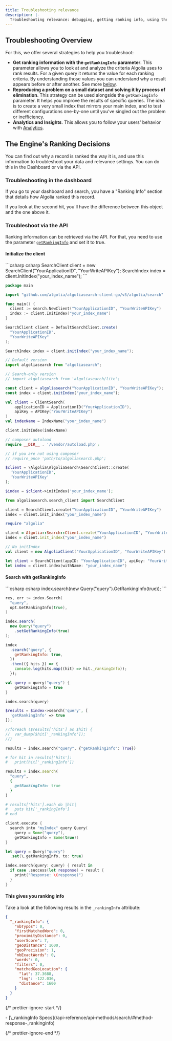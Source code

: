 ```yaml
---
title: Troubleshooting relevance
description: |-
  Troubleshooting relevance: debugging, getting ranking info, using the dashboard.
---
```


## Troubleshooting Overview

For this, we offer several strategies to help you troubleshoot:

- **Get ranking information with the `getRankingInfo` parameter**. This parameter allows you to look at and analyze the criteria Algolia uses to rank results. For a given query it returns the value for each ranking criteria. By understanding those values you can understand why a result appears before or after another. See more [below](#the-engines-ranking-decisions).
- **Reproducing a problem on a small dataset and solving it by process of elimination**. This strategy can be used alongside the `getRankingInfo` parameter. It helps you improve the results of specific queries. The idea is to create a very small index that mirrors your main index, and to test different configurations one-by-one until you've singled out the problem or inefficiency.
- **Analytics and Insights**. This allows you to follow your users' behavior with [Analytics](/guides/search-analytics/overview/).

## The Engine's Ranking Decisions

You can find out why a record is ranked the way it is, and use this information to troubleshoot your data and relevance settings. You can do this in the Dashboard or via the API.

### Troubleshooting in the dashboard

If you go to your dashboard and search, you have a "Ranking Info" section that details how Algolia ranked this record.

If you look at the second hit, you'll have the difference between this object and the one above it.

### Troubleshoot via the API

Ranking information can be retrieved via the API. For that, you need to use the parameter [`getRankingInfo`](/api-reference/api-parameters/getRankingInfo/) and set it to true.

#### Initialize the client

<CodeGroup>
  ```csharp csharp
  SearchClient client = new SearchClient("YourApplicationID", "YourWriteAPIKey");
  SearchIndex index = client.InitIndex("your_index_name");
  ```

  ```go go
  package main

  import "github.com/algolia/algoliasearch-client-go/v3/algolia/search"

  func main() {
  	client := search.NewClient("YourApplicationID", "YourWriteAPIKey")
  	index := client.InitIndex("your_index_name")
  }
  ```

  ```java java
  SearchClient client = DefaultSearchClient.create(
    "YourApplicationID",
    "YourWriteAPIKey"
  );

  SearchIndex index = client.initIndex("your_index_name");

  ```

  ```js js
  // Default version
  import algoliasearch from "algoliasearch";

  // Search-only version
  // import algoliasearch from 'algoliasearch/lite';

  const client = algoliasearch("YourApplicationID", "YourWriteAPIKey");
  const index = client.initIndex("your_index_name");
  ```

  ```kotlin kotlin
  val client = ClientSearch(
      applicationID = ApplicationID("YourApplicationID"),
      apiKey = APIKey("YourWriteAPIKey")
  )
  val indexName = IndexName("your_index_name")

  client.initIndex(indexName)
  ```

  ```php php
  // composer autoload
  require __DIR__ . '/vendor/autoload.php';

  // if you are not using composer
  // require_once 'path/to/algoliasearch.php';

  $client = \Algolia\AlgoliaSearch\SearchClient::create(
    'YourApplicationID',
    'YourWriteAPIKey'
  );

  $index = $client->initIndex('your_index_name');
  ```

  ```python python
  from algoliasearch.search_client import SearchClient

  client = SearchClient.create("YourApplicationID", "YourWriteAPIKey")
  index = client.init_index("your_index_name")
  ```

  ```ruby ruby
  require "algolia"

  client = Algolia::Search::Client.create("YourApplicationID", "YourWriteAPIKey")
  index = client.init_index("your_index_name")
  ```

  ```scala scala
  // No initIndex
  val client = new AlgoliaClient("YourApplicationID", "YourWriteAPIKey")
  ```

  ```swift swift
  let client = SearchClient(appID: "YourApplicationID", apiKey: "YourWriteAPIKey")
  let index = client.index(withName: "your_index_name")
  ```
</CodeGroup>

#### Search with getRankingInfo

<CodeGroup>
  ```csharp csharp
  index.search(new Query("query").GetRankingInfo(true));
  ```

  ```go go
  res, err := index.Search(
  	"query",
  	opt.GetRankingInfo(true),
  )
  ```

  ```java java
  index.search(
    new Query("query")
      .setGetRankingInfo(true)
  );
  ```

  ```js js
  index
    .search("query", {
      getRankingInfo: true,
    })
    .then(({ hits }) => {
      console.log(hits.map((hit) => hit._rankingInfo));
    });
  ```

  ```kotlin kotlin
  val query = query("query") {
      getRankingInfo = true
  }

  index.search(query)
  ```

  ```php php
  $results = $index->search('query', [
    'getRankingInfo' => true
  ]);

  //foreach ($results['hits'] as $hit) {
  //  var_dump($hit['_rankingInfo']);
  //}
  ```

  ```python python
  results = index.search("query", {"getRankingInfo": True})

  # for hit in results['hits']:
  #   print(hit['_rankingInfo'])
  ```

  ```ruby ruby
  results = index.search(
    "query",
    {
      getRankingInfo: true
    }
  )

  # results['hits'].each do |hit|
  #   puts hit['_rankingInfo']
  # end
  ```

  ```scala scala
  client.execute {
    search into "myIndex" query Query(
      query = Some("query"),
      getRankingInfo = Some(true))
  }
  ```

  ```swift swift
  let query = Query("query")
    .set(\.getRankingInfo, to: true)

  index.search(query: query) { result in
    if case .success(let response) = result {
      print("Response: \(response)")
    }
  }
  ```
</CodeGroup>

#### This gives you ranking info

Take a look at the following results in the `_rankingInfo` attribute:

```json json
{
  "_rankingInfo": {
    "nbTypos": 0,
    "firstMatchedWord": 0,
    "proximityDistance": 0,
    "userScore": 7,
    "geoDistance": 1600,
    "geoPrecision": 1,
    "nbExactWords": 0,
    "words": 0,
    "filters": 0,
    "matchedGeoLocation": {
      "lat": 37.3688,
      "lng": -122.036,
      "distance": 1600
    }
  }
}
```

{/* prettier-ignore-start */}

<Info>
  - [\_rankingInfo Specs](/api-reference/api-methods/search/#method-response-_rankinginfo)
</Info>

{/* prettier-ignore-end */}
